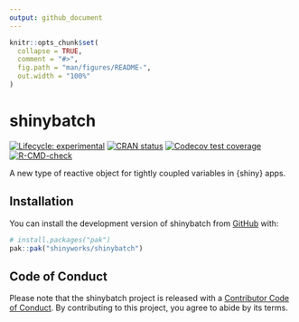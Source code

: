 ```yaml
---
output: github_document
---
```


<!-- README.md is generated from README.Rmd. Please edit that file -->

```r
knitr::opts_chunk$set(
  collapse = TRUE,
  comment = "#>",
  fig.path = "man/figures/README-",
  out.width = "100%"
)
```

# shinybatch

<!-- badges: start -->
[![Lifecycle: experimental](https://img.shields.io/badge/lifecycle-experimental-orange.svg)](https://lifecycle.r-lib.org/articles/stages.html#experimental)
[![CRAN status](https://www.r-pkg.org/badges/version/shinybatch)](https://CRAN.R-project.org/package=shinybatch)
[![Codecov test coverage](https://codecov.io/gh/shinyworks/shinybatch/graph/badge.svg)](https://app.codecov.io/gh/shinyworks/shinybatch)
[![R-CMD-check](https://github.com/shinyworks/shinybatch/actions/workflows/R-CMD-check.yaml/badge.svg)](https://github.com/shinyworks/shinybatch/actions/workflows/R-CMD-check.yaml)
<!-- badges: end -->

A new type of reactive object for tightly coupled variables in {shiny} apps.

## Installation

You can install the development version of shinybatch from [GitHub](https://github.com/) with:

``` r
# install.packages("pak")
pak::pak("shinyworks/shinybatch")
```

## Code of Conduct

Please note that the shinybatch project is released with a [Contributor Code of Conduct](https://shinyworks.github.io/shinybatch/CODE_OF_CONDUCT.html). By contributing to this project, you agree to abide by its terms.
